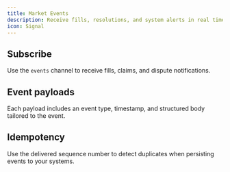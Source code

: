 ```yaml
---
title: Market Events
description: Receive fills, resolutions, and system alerts in real time.
icon: Signal
---
```


## Subscribe

Use the `events` channel to receive fills, claims, and dispute notifications.

## Event payloads

Each payload includes an event type, timestamp, and structured body tailored to the event.

## Idempotency

Use the delivered sequence number to detect duplicates when persisting events to your systems.
